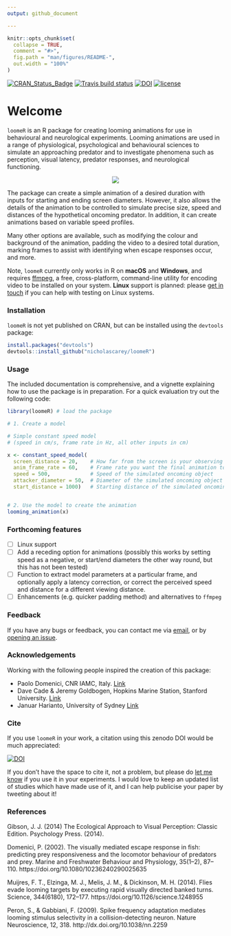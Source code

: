 ```yaml
---
output: github_document

---
```


<!-- README.md is generated from README.Rmd. Please edit that file -->

```r
knitr::opts_chunk$set(
  collapse = TRUE,
  comment = "#>",
  fig.path = "man/figures/README-",
  out.width = "100%"
)
```
[![CRAN\_Status\_Badge](http://www.r-pkg.org/badges/version/loomeR)](https://cran.r-project.org/package=loomeR)
[![Travis build status](https://travis-ci.org/nicholascarey/loomeR.svg?branch=master)](https://travis-ci.org/nicholascarey/loomeR)
[![DOI](https://zenodo.org/badge/DOI/10.5281/zenodo.1213220.svg)](https://doi.org/10.5281/zenodo.1213220) 
[![license](https://img.shields.io/badge/license-GPL--3-blue.svg)](https://www.gnu.org/licenses/gpl-3.0.en.html)

# Welcome

`loomeR` is an R package for creating looming animations for use in behavioural and neurological experiments. Looming animations are used in a range of physiological, psychological and behavioural sciences to simulate an approaching predator and to investigate phenomena such as perception, visual latency, predator responses, and neurological functioning. 

<p align="center">
  <img src=https://i.imgur.com/WKKt59E.gif>
</p>

The package can create a simple animation of a desired duration with inputs for starting and ending screen diameters. However, it also allows the details of the animation to be controlled to simulate precise size, speed and distances of the hypothetical oncoming predator. In addition, it can create animations based on variable speed profiles. 

Many other options are available, such as modifying the colour and background of the animation, padding the video to a desired total duration, marking frames to assist with identifying when escape responses occur, and more. 

Note, `loomeR` currently only works in R on **macOS** and **Windows**, and requires [ffmpeg](http://ffmpeg.org), a free, cross-platform, command-line utility for encoding video to be installed on your system. **Linux** support is planned: please [get in touch](mailto:nicholascarey@gmail.com) if you can help with testing on Linux systems. 

### Installation
`loomeR` is not yet published on CRAN, but can be installed using the `devtools` package:

```r
install.packages("devtools")
devtools::install_github("nicholascarey/loomeR")
```

### Usage

The included documentation is comprehensive, and a vignette explaining how to use the package is in preparation. For a quick evaluation try out the following code:

```r
library(loomeR) # load the package

# 1. Create a model

# Simple constant speed model
# (speed in cm/s, frame rate in Hz, all other inputs in cm)

x <- constant_speed_model(
  screen_distance = 20,    # How far from the screen is your observing specimen?
  anim_frame_rate = 60,    # Frame rate you want the final animation to be 
  speed = 500,             # Speed of the simulated oncoming object
  attacker_diameter = 50,  # Diameter of the simulated oncoming object
  start_distance = 1000)   # Starting distance of the simulated oncoming object


# 2. Use the model to create the animation
looming_animation(x)

```

### Forthcoming features

- [ ] Linux support
- [ ] Add a receding option for animations (possibly this works by setting speed as a negative, or start/end diameters the other way round, but this has not been tested)
- [ ] Function to extract model parameters at a particular frame, and optionally apply a latency correction, or correct the perceived speed and distance for a different viewing distance. 
- [ ] Enhancements (e.g. quicker padding method) and alternatives to `ffmpeg`

### Feedback

If you have any bugs or feedback, you can contact me via [email](mailto:nicholascarey@gmail.com), or by [opening an issue](https://github.com/nicholascarey/loomeR/issues). 

### Acknowledgements

Working with the following people inspired the creation of this package:

- Paolo Domenici, CNR IAMC, Italy.  [Link](http://oristano.iamc.cnr.it/IAMC/staff/paolo-domenici/domenici-paolo?set_language=en)
- Dave Cade & Jeremy Goldbogen, Hopkins Marine Station, Stanford University. [Link](http://goldbogen.stanford.edu)
- Januar Harianto, University of Sydney [Link](https://github.com/januarharianto)

### Cite
If you use `loomeR` in your work, a citation using this zenodo DOI would be much appreciated:

[![DOI](https://zenodo.org/badge/DOI/10.5281/zenodo.1213220.svg)](https://doi.org/10.5281/zenodo.1213220)

If you don't have the space to cite it, not a problem, but please do [let me know](mailto:nicholascarey@gmail.com) if you use it in your experiments. I would love to keep an updated list of studies which have made use of it, and I can help publicise your paper by tweeting about it! 

### References

Gibson, J. J. (2014) The Ecological Approach to Visual Perception: Classic Edition. Psychology Press. (2014).

Domenici, P. (2002). The visually mediated escape response in fish: predicting prey responsiveness and the locomotor behaviour of predators and prey. Marine and Freshwater Behaviour and Physiology, 35(1–2), 87–110. https://doi.org/10.1080/10236240290025635

Muijres, F. T., Elzinga, M. J., Melis, J. M., & Dickinson, M. H. (2014). Flies evade looming targets by executing rapid visually directed banked turns. Science, 344(6180), 172–177. https://doi.org/10.1126/science.1248955

Peron, S., & Gabbiani, F. (2009). Spike frequency adaptation mediates looming stimulus selectivity in a collision-detecting neuron. Nature Neuroscience, 12, 318. http://dx.doi.org/10.1038/nn.2259


